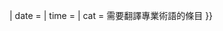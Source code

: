 {{ambox
| name  = 未翻譯術語
| subst = <includeonly>{{subst:</includeonly><includeonly>substcheck}}</includeonly>
| type  = style
| sect  = {{{1|}}}
| issue = 中'''包含过多未翻译的{{{2|[[Wikipedia:行话解释|专业术语]]}}}'''，可能需要[[Wikipedia:翻译守则#未翻譯的條目|翻译]]或进一步解释。
| fix   = 请在[[Talk:{{PAGENAME}}|讨论页]]中发表对于本议题的看法，并[{{fullurl:{{FULLPAGENAME}}|action=edit}} 帮助]对本条目中的{{{2|术语}}}进行翻译或解释。{{#if:{{{date|}}}|''({{{date}}})''}}
| date  = {{{date|}}}
| time  = {{{time|}}}
| cat   = 需要翻譯專業術語的條目
}}<noinclude>[[Category:维基百科章节模板|{{PAGENAME}}]]{{documentation}}</noinclude>